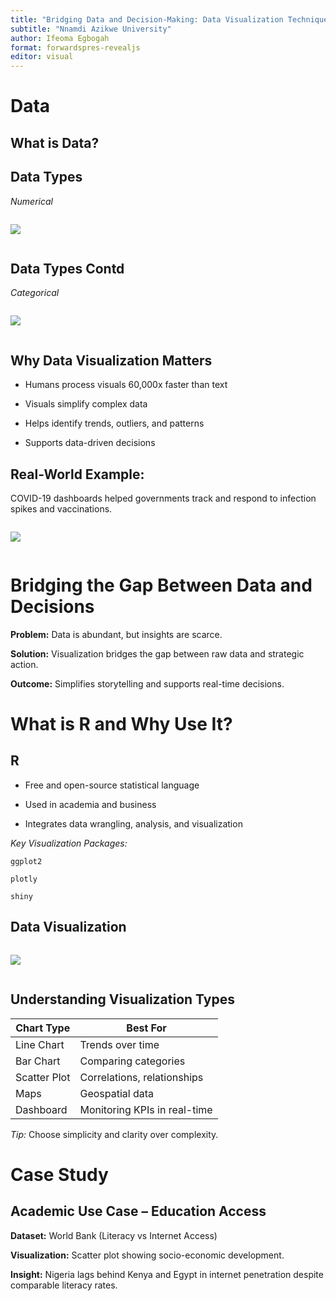 ```yaml
---
title: "Bridging Data and Decision-Making: Data Visualization Techniques with R"
subtitle: "Nnamdi Azikwe University"
author: Ifeoma Egbogah
format: forwardspres-revealjs
editor: visual
---
```


# Data {.inverse}

## What is Data?

## Data Types

*Numerical*

:::: columns
::: {.column width="50%"} 
![](images/numerical.png)
:::

::::

## Data Types Contd

*Categorical*

:::: columns
:::{.column width="50%"} 
![](images/categorical.png)
:::
::::

## Why Data Visualization Matters

-   Humans process visuals 60,000x faster than text

-   Visuals simplify complex data

-   Helps identify trends, outliers, and patterns

-   Supports data-driven decisions

## Real-World Example:

COVID-19 dashboards helped governments track and respond to infection spikes and vaccinations.

:::: columns
::: {.column width="50%"}
![](images/maryland_covid.png)
:::
::::

# Bridging the Gap Between Data and Decisions {.inverse}

**Problem:** Data is abundant, but insights are scarce.

**Solution:** Visualization bridges the gap between raw data and strategic action.

**Outcome:** Simplifies storytelling and supports real-time decisions.

# What is R and Why Use It? {.inverse}

## R

-   Free and open-source statistical language

-   Used in academia and business

-   Integrates data wrangling, analysis, and visualization

*Key Visualization Packages:*

`ggplot2`

`plotly`

`shiny`

## Data Visualization

:::: columns
::: {.column width="50%"}
![](images/program.png)
:::
::::

## Understanding Visualization Types

| Chart Type   | Best For                     |
|--------------|------------------------------|
| Line Chart   | Trends over time             |
| Bar Chart    | Comparing categories         |
| Scatter Plot | Correlations, relationships  |
| Maps         | Geospatial data              |
| Dashboard    | Monitoring KPIs in real-time |

*Tip:* Choose simplicity and clarity over complexity.

# Case Study {.inverse}

## Academic Use Case – Education Access

**Dataset:** World Bank (Literacy vs Internet Access)

**Visualization:** Scatter plot showing socio-economic development.

**Insight:** Nigeria lags behind Kenya and Egypt in internet penetration despite comparable literacy rates.


